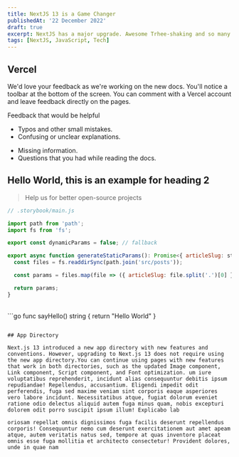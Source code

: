 ```yaml
---
title: NextJS 13 is a Game Changer
publishedAt: '22 December 2022'
draft: true
excerpt: NextJS has a major upgrade. Awesome Trhee-shaking and so many features that i'm so exited about. Let's rewrite 50k codes for NextJS 13
tags: [NextJS, JavaScript, Tech]
---
```


## Vercel

We'd love your feedback as we're working on the new docs. You'll notice a toolbar at the bottom of the screen. You can comment with a Vercel account and leave feedback directly on the pages.

Feedback that would be helpful

- Typos and other small mistakes.
- Confusing or unclear explanations.

* Missing information.
* Questions that you had while reading the docs.

## Hello World, this is an example for heading 2

> Help us for better open-source projects

```js
// .storybook/main.js

import path from 'path';
import fs from 'fs';

export const dynamicParams = false; // fallback

export async function generateStaticParams(): Promise<{ articleSlug: string }[]> {
  const files = fs.readdirSync(path.join('src/posts'));

  const params = files.map(file => ({ articleSlug: file.split('.')[0] }));

  return params;
}
```

<br />
```go
func sayHello() string {
    return "Hello World"
}

```

## App Directory

Next.js 13 introduced a new app directory with new features and conventions. However, upgrading to Next.js 13 does not require using the new app directory.You can continue using pages with new features that work in both directories, such as the updated Image component, Link component, Script component, and Font optimization. um iure voluptatibus reprehenderit, incidunt alias consequuntur debitis ipsum repudiandae! Repellendus, accusantium. Eligendi impedit odit perferendis, fuga sed maxime veniam sint corporis eaque asperiores vero labore incidunt. Necessitatibus atque, fugiat dolorum eveniet ratione odio delectus aliquid autem fuga minus quam, nobis excepturi dolorem odit porro suscipit ipsum illum! Explicabo lab

oriosam repellat omnis dignissimos fuga facilis deserunt repellendus corporis! Consequuntur nemo cum deserunt exercitationem aut amet apeam atque, autem veritatis natus sed, tempore at quas inventore placeat omnis esse fuga mollitia et architecto consectetur! Provident dolores, unde in quae nam
```

